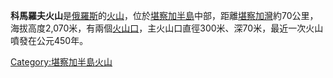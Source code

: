 '''科馬羅夫火山'''是[[俄羅斯|俄羅斯]]的[[火山|火山]]，位於[[堪察加半島|堪察加半島]]中部，距離[[堪察加灣|堪察加灣]]約70公里，海拔高度2,070米，有兩個[[火山口|火山口]]，主火山口直徑300米、深70米，最近一次火山噴發在公元450年。

{{Russia-geo-stub}}

[[Category:堪察加半島火山|Category:堪察加半島火山]]